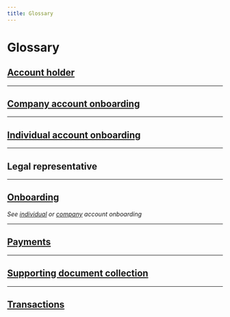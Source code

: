 ```yaml
---
title: Glossary
---
```


# Glossary


## [Account holder](topics/onboarding/account-holders/about.mdx)

<AccountHolderDefinition /> 

***


## [Company account onboarding](topics/onboarding/company/about.mdx)

<CompanyOnboardingDefinition />

***


## [Individual account onboarding](topics/onboarding/individual/about.mdx)

<IndividualOnboardingDefinition />

***


## Legal representative

<LegalRepDefinition />

***

## [Onboarding](topics/onboarding/about.mdx)

*See [individual](#individual-account-onboarding) or [company](#company-account-onboarding) account onboarding*

***


## [Payments](topics/payments/about.mdx)

<Payments />

***


## [Supporting document collection](topics/onboarding/documents/about.mdx)

<SupportingDocumentCollectionDefinition />

***


## [Transactions](topics/payments/about.mdx)

<Transactions />